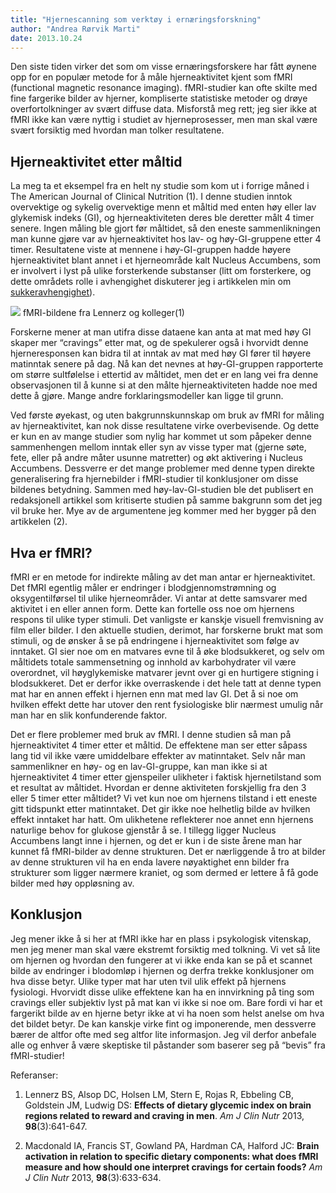 ```yaml
---
title: "Hjernescanning som verktøy i ernæringsforskning"
author: "Andrea Rørvik Marti"
date: 2013.10.24
---
```


Den siste tiden virker det som om visse ernæringsforskere har fått øynene opp for en populær metode for å måle hjerneaktivitet kjent som fMRI (functional magnetic resonance imaging). fMRI-studier kan ofte skilte med fine fargerike bilder av hjerner, kompliserte statistiske metoder og drøye overfortolkninger av svært diffuse data. Misforstå meg rett; jeg sier ikke at fMRI ikke kan være nyttig i studiet av hjerneprosesser, men man skal være svært forsiktig med hvordan man tolker resultatene.

## Hjerneaktivitet etter måltid

La meg ta et eksempel fra en helt ny studie som kom ut i forrige måned i The American Journal of Clinical Nutrition (1). I denne studien inntok overvektige og sykelig overvektige menn et måltid med enten høy eller lav glykemisk indeks (GI), og hjerneaktiviteten deres ble deretter målt 4 timer senere. Ingen måling ble gjort før måltidet, så den eneste sammenlikningen man kunne gjøre var av hjerneaktivitet hos lav- og høy-GI-gruppene etter 4 timer. Resultatene viste at mennene i høy-GI-gruppen hadde høyere hjerneaktivitet blant annet i et hjerneområde kalt Nucleus Accumbens, som er involvert i lyst på ulike forsterkende substanser (litt om forsterkere, og dette områdets rolle i avhengighet diskuterer jeg i artikkelen min om [sukkeravhengighet](brokenlink/sukkeravhengighet/ "Nei, du er ikke avhengig av sukker")).

![](images/clipboard-3786390149.png) fMRI-bildene fra Lennerz og kolleger(1)

Forskerne mener at man utifra disse dataene kan anta at mat med høy GI skaper mer "cravings" etter mat, og de spekulerer også i hvorvidt denne hjerneresponsen kan bidra til at inntak av mat med høy GI fører til høyere matinntak senere på dag. Nå kan det nevnes at høy-GI-gruppen rapporterte om større sultfølelse i ettertid av måltidet, men det er en lang vei fra denne observasjonen til å kunne si at den målte hjerneaktiviteten hadde noe med dette å gjøre. Mange andre forklaringsmodeller kan ligge til grunn.

Ved første øyekast, og uten bakgrunnskunnskap om bruk av fMRI for måling av hjerneaktivitet, kan nok disse resultatene virke overbevisende. Og dette er kun en av mange studier som nylig har kommet ut som påpeker denne sammenhengen mellom inntak eller syn av visse typer mat (gjerne søte, fete, eller på andre måter usunne matretter) og økt aktivering i Nucleus Accumbens. Dessverre er det mange problemer med denne typen direkte generalisering fra hjernebilder i fMRI-studier til konklusjoner om disse bildenes betydning. Sammen med høy-lav-GI-studien ble det publisert en redaksjonell artikkel som kritiserte studien på samme bakgrunn som det jeg vil bruke her. Mye av de argumentene jeg kommer med her bygger på den artikkelen (2).

## Hva er fMRI?

fMRI er en metode for indirekte måling av det man antar er hjerneaktivitet. Det fMRI egentlig måler er endringer i blodgjennomstrømning og oksygentilførsel til ulike hjerneområder. Vi antar at dette samsvarer med aktivitet i en eller annen form. Dette kan fortelle oss noe om hjernens respons til ulike typer stimuli. Det vanligste er kanskje visuell fremvisning av film eller bilder. I den aktuelle studien, derimot, har forskerne brukt mat som stimuli, og de ønsker å se på endringene i hjerneaktivitet som følge av inntaket. GI sier noe om en matvares evne til å øke blodsukkeret, og selv om måltidets totale sammensetning og innhold av karbohydrater vil være overordnet, vil høyglykemiske matvarer jevnt over gi en hurtigere stigning i blodsukkeret. Det er derfor ikke overraskende i det hele tatt at denne typen mat har en annen effekt i hjernen enn mat med lav GI. Det å si noe om hvilken effekt dette har utover den rent fysiologiske blir nærmest umulig når man har en slik konfunderende faktor.

Det er flere problemer med bruk av fMRI. I denne studien så man på hjerneaktivitet 4 timer etter et måltid. De effektene man ser etter såpass lang tid vil ikke være umiddelbare effekter av matinntaket. Selv når man sammenlikner en høy- og en lav-GI-gruppe, kan man ikke si at hjerneaktivitet 4 timer etter gjenspeiler ulikheter i faktisk hjernetilstand som et resultat av måltidet. Hvordan er denne aktiviteten forskjellig fra den 3 eller 5 timer etter måltidet? Vi vet kun noe om hjernens tilstand i ett eneste gitt tidspunkt etter matinntaket. Det gir ikke noe helhetlig bilde av hvilken effekt inntaket har hatt. Om ulikhetene reflekterer noe annet enn hjernens naturlige behov for glukose gjenstår å se. I tillegg ligger Nucleus Accumbens langt inne i hjernen, og det er kun i de siste årene man har kunnet få fMRI-bilder av denne strukturen. Det er nærliggende å tro at bilder av denne strukturen vil ha en enda lavere nøyaktighet enn bilder fra strukturer som ligger nærmere kraniet, og som dermed er lettere å få gode bilder med høy oppløsning av.

## Konklusjon

Jeg mener ikke å si her at fMRI ikke har en plass i psykologisk vitenskap, men jeg mener man skal være ekstremt forsiktig med tolkning. Vi vet så lite om hjernen og hvordan den fungerer at vi ikke enda kan se på et scannet bilde av endringer i blodomløp i hjernen og derfra trekke konklusjoner om hva disse betyr. Ulike typer mat har uten tvil ulik effekt på hjernens fysiologi. Hvorvidt disse ulike effektene kan ha en innvirkning på ting som cravings eller subjektiv lyst på mat kan vi ikke si noe om. Bare fordi vi har et fargerikt bilde av en hjerne betyr ikke at vi ha noen som helst anelse om hva det bildet betyr. De kan kanskje virke fint og imponerende, men dessverre bærer de altfor ofte med seg altfor lite informasjon. Jeg vil derfor anbefale alle og enhver å være skeptiske til påstander som baserer seg på "bevis" fra fMRI-studier!

Referanser:

1.  Lennerz BS, Alsop DC, Holsen LM, Stern E, Rojas R, Ebbeling CB, Goldstein JM, Ludwig DS: **Effects of dietary glycemic index on brain regions related to reward and craving in men**. *Am J Clin Nutr* 2013, **98**(3):641-647.

2.  Macdonald IA, Francis ST, Gowland PA, Hardman CA, Halford JC: **Brain activation in relation to specific dietary components: what does fMRI measure and how should one interpret cravings for certain foods?** *Am J Clin Nutr* 2013, **98**(3):633-634.
